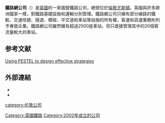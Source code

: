 {{NoteTA |G1=Railway |G2=Transport}}
{{Infobox company
|name             = 鐵路網 
|name_en      = Network Rail
|logo             = [[File:NetworkRailVector.svg|Network Rail]]
|type             = [[國有企業|國有企業]]
|foundation       = 2002年10月
|location         = [[英國|英國]][[倫敦|倫敦]]
|key_people       = {{plainlist|
*{{link-en|韓迪爵士|Sir Peter Hendy}} <small>(主席)</small>
*{{link-en|馬克·嘉恩|Mark Carne}} <small>(首席執行官)<ref name="Our Board">{{cite web|url=http://www.networkrail.co.uk/about-us/board/|accessdate=6 March 2014|title=Our Board - Structure and Governance|deadurl=yes|archiveurl=https://web.archive.org/web/20140306155332/http://www.networkrail.co.uk/about-us/board/|archivedate=2014-03-06}}</ref></small>}}
|industry         = [[鐵路|鐵路]]
|products         = [[公共運輸|公共運輸]]
|revenue          = [[英鎊|£]]62億（2013）<ref>{{cite web |url=http://www.networkrail.co.uk/publications/annual-report-and-accounts/2013/financial-data/income/ |work=Annual Report 2013 |title=Income statement for the year ended 31 March 2013 |publisher=Network Rail |accessdate=6 March 2013 |archive-url=https://web.archive.org/web/20130720031434/http://www.networkrail.co.uk/publications/annual-report-and-accounts/2013/financial-data/income/ |archive-date=2013-07-20 |dead-url=yes }}</ref>
|owner            = [[英國政府|英國政府]]（[[英國運輸部|運輸部]])
|num_employees    = 37,000<ref>{{cite web |url=http://www.networkrail.co.uk/publications/annual-report-and-accounts/2013/the-way-we-work/our-people/ |work=Annual Report 2013 |title=The way we work – Our people |publisher=Network Rail |accessdate= |archive-url=https://web.archive.org/web/20130726122612/http://www.networkrail.co.uk/publications/annual-report-and-accounts/2013/the-way-we-work/our-people/ |archive-date=2013-07-26 |dead-url=yes }}</ref>
|homepage         = [http://www.networkrail.co.uk/ Network Rail]
}}
'''鐵路網公司'''（{{lang-en|Network Rail}}）是[[英國|英國]]的一家國營鐵路公司，總部位於[[倫敦|倫敦]][[尤斯頓路|尤斯頓]]。英國與許多歐洲國家一樣，對鐵路基礎設施和運輸分別管理。鐵路網公司只擁有部分線路的鐵軌、交通信號、隧道、橋樑、平交道和車站等設施的所有權，客運和貨運業務則判予專營企業。鐵路網公司雖然擁有超過2500座車站，但只直接管理其中的20個客流量較大的車站。

==参考文献==
{{reflist}}
[http://businesscasestudies.co.uk/network-rail/using-pestel-to-design-effective-strategies/introduction.html Using PESTEL to design effective strategies]

==外部連結==
{{Commons category|Network Rail}}
*{{official website|http://www.networkrail.co.uk/}}
*{{YouTube | u =NetworkRailMedia }}

[[Category:英國鐵路|Category:英國鐵路]]
[[Category:2002年成立的公司|Category:2002年成立的公司]]
[[category:伦敦公司|category:伦敦公司]]